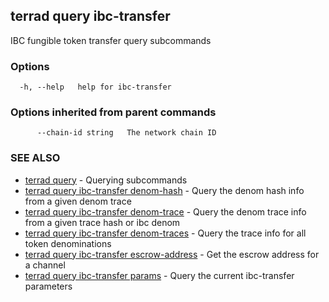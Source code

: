 ## terrad query ibc-transfer

IBC fungible token transfer query subcommands

### Options

```
  -h, --help   help for ibc-transfer
```

### Options inherited from parent commands

```
      --chain-id string   The network chain ID
```

### SEE ALSO

* [terrad query](terrad_query.md)	 - Querying subcommands
* [terrad query ibc-transfer denom-hash](terrad_query_ibc-transfer_denom-hash.md)	 - Query the denom hash info from a given denom trace
* [terrad query ibc-transfer denom-trace](terrad_query_ibc-transfer_denom-trace.md)	 - Query the denom trace info from a given trace hash or ibc denom
* [terrad query ibc-transfer denom-traces](terrad_query_ibc-transfer_denom-traces.md)	 - Query the trace info for all token denominations
* [terrad query ibc-transfer escrow-address](terrad_query_ibc-transfer_escrow-address.md)	 - Get the escrow address for a channel
* [terrad query ibc-transfer params](terrad_query_ibc-transfer_params.md)	 - Query the current ibc-transfer parameters


